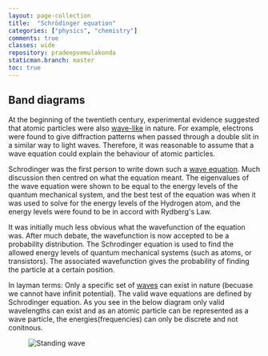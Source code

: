 ```yaml
---
layout: page-collection
title:  "Schrödinger equation"
categories: ["physics", "chemistry"]
comments: true
classes: wide
repository: pradeepvemulakonda
staticman.branch: master
toc: true
---
```


## Band diagrams
At the beginning of the twentieth century, experimental evidence suggested that atomic particles were also [wave-like](https://en.wikipedia.org/wiki/Wave%E2%80%93particle_duality) in nature. 
For example, electrons were found to give diffraction patterns when passed through a double slit in a similar way to light waves.
Therefore, it was reasonable to assume that a wave equation could explain the behaviour of atomic particles. 

Schrodinger was the first person to write down such a [wave equation](https://en.wikipedia.org/wiki/Schr%C3%B6dinger_equation). Much discussion then centred on what the equation meant. 
The eigenvalues of the wave equation were shown to be equal to the energy levels of the quantum mechanical system, 
and the best test of the equation was when it was used to solve for the energy levels of the Hydrogen atom, and the energy levels were found to be in accord with Rydberg's Law. 

It was initially much less obvious what the wavefunction of the equation was. After much debate, the wavefunction is now accepted to be a probability distribution. 
The Schrodinger equation is used to find the allowed energy levels of quantum mechanical systems (such as atoms, or transistors). The associated wavefunction gives the probability of finding the particle at a certain position.

In layman terms: Only a specific set of [waves](https://en.wikibooks.org/wiki/High_School_Chemistry/Schrodinger%27s_Wave_Functions) can exist in nature (becuase we cannot have infinit potential). 
The valid wave equations are defined by Schrodinger equation. As you see in the below diagram only valid wavelengths 
can exist and as an atomic particle can be represented as a wave particle, the energies(frequencies) can only be discrete and not conitnous.
<figure>
 <img src={SW} alt="Standing wave"></img>
</figure>
